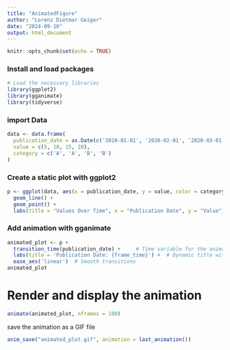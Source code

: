 ```yaml
---
title: "AnimatedFigure"
author: "Lorenz Dietmar Geiger"
date: "2024-09-10"
output: html_document
---
```


```r
knitr::opts_chunk$set(echo = TRUE)
```



### Install and load packages
```r
# Load the necessary libraries
library(ggplot2)
library(gganimate)
library(tidyverse)
```



### import Data
```r
data <- data.frame(
  publication_date = as.Date(c('2020-01-01', '2020-02-01', '2020-03-01', '2020-04-01')),
  value = c(5, 10, 15, 20),
  category = c('A', 'A', 'B', 'B')
)
```

### Create a static plot with ggplot2
```r
p <- ggplot(data, aes(x = publication_date, y = value, color = category)) +
  geom_line() + 
  geom_point() +
  labs(title = "Values Over Time", x = "Publication Date", y = "Value")
```


### Add animation with gganimate
```r
animated_plot <- p +
  transition_time(publication_date) +     # Time variable for the animation
  labs(title = 'Publication Date: {frame_time}') +  # Dynamic title with the time
  ease_aes('linear')  # Smooth transitions
animated_plot
```


# Render and display the animation
```r
animate(animated_plot, nframes = 100)
```

save the animation as a GIF file
```r
anim_save("animated_plot.gif", animation = last_animation())

```



  
